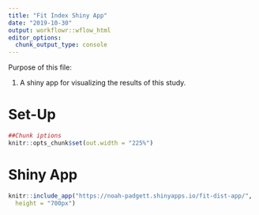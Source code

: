 ```yaml
---
title: "Fit Index Shiny App"
date: "2019-10-30"
output: workflowr::wflow_html
editor_options:
  chunk_output_type: console
---
```


Purpose of this file:

   1. A shiny app for visualizing the results of this study.

# Set-Up

```r
##Chunk iptions
knitr::opts_chunk$set(out.width = "225%")


```

# Shiny App

```r

knitr::include_app("https://noah-padgett.shinyapps.io/fit-dist-app/", 
  height = "700px")

```